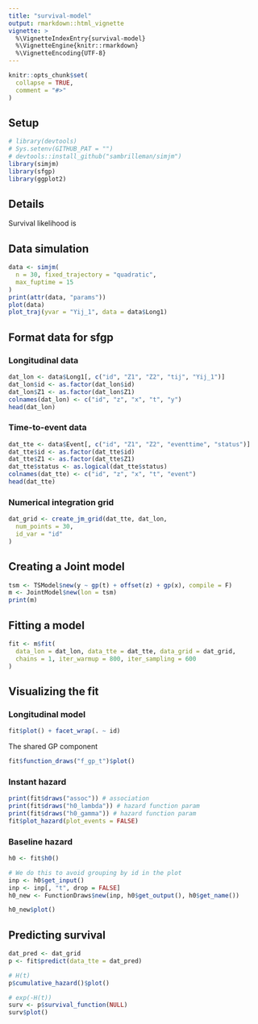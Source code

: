 ```yaml
---
title: "survival-model"
output: rmarkdown::html_vignette
vignette: >
  %\VignetteIndexEntry{survival-model}
  %\VignetteEngine{knitr::rmarkdown}
  %\VignetteEncoding{UTF-8}
---
```


```r
knitr::opts_chunk$set(
  collapse = TRUE,
  comment = "#>"
)
```

## Setup

```r
# library(devtools)
# Sys.setenv(GITHUB_PAT = "")
# devtools::install_github("sambrilleman/simjm")
library(simjm)
library(sfgp)
library(ggplot2)
```


## Details

Survival likelihood is

## Data simulation

```r
data <- simjm(
  n = 30, fixed_trajectory = "quadratic",
  max_fuptime = 15
)
print(attr(data, "params"))
plot(data)
plot_traj(yvar = "Yij_1", data = data$Long1)
```

## Format data for sfgp


### Longitudinal data

```r
dat_lon <- data$Long1[, c("id", "Z1", "Z2", "tij", "Yij_1")]
dat_lon$id <- as.factor(dat_lon$id)
dat_lon$Z1 <- as.factor(dat_lon$Z1)
colnames(dat_lon) <- c("id", "z", "x", "t", "y")
head(dat_lon)
```

### Time-to-event data

```r
dat_tte <- data$Event[, c("id", "Z1", "Z2", "eventtime", "status")]
dat_tte$id <- as.factor(dat_tte$id)
dat_tte$Z1 <- as.factor(dat_tte$Z1)
dat_tte$status <- as.logical(dat_tte$status)
colnames(dat_tte) <- c("id", "z", "x", "t", "event")
head(dat_tte)
```

### Numerical integration grid

```r
dat_grid <- create_jm_grid(dat_tte, dat_lon,
  num_points = 30,
  id_var = "id"
)
```


## Creating a Joint model

```r
tsm <- TSModel$new(y ~ gp(t) + offset(z) + gp(x), compile = F)
m <- JointModel$new(lon = tsm)
print(m)
```

## Fitting a model

```r
fit <- m$fit(
  data_lon = dat_lon, data_tte = dat_tte, data_grid = dat_grid,
  chains = 1, iter_warmup = 800, iter_sampling = 600
)
```


## Visualizing the fit

### Longitudinal model

```r
fit$plot() + facet_wrap(. ~ id)
```

The shared GP component
```r
fit$function_draws("f_gp_t")$plot()
```

### Instant hazard

```r
print(fit$draws("assoc")) # association
print(fit$draws("h0_lambda")) # hazard function param
print(fit$draws("h0_gamma")) # hazard function param
fit$plot_hazard(plot_events = FALSE)
```

### Baseline hazard

```r
h0 <- fit$h0()

# We do this to avoid grouping by id in the plot
inp <- h0$get_input()
inp <- inp[, "t", drop = FALSE]
h0_new <- FunctionDraws$new(inp, h0$get_output(), h0$get_name())

h0_new$plot()
```


## Predicting survival

```r
dat_pred <- dat_grid
p <- fit$predict(data_tte = dat_pred)

# H(t)
p$cumulative_hazard()$plot()

# exp(-H(t))
surv <- p$survival_function(NULL)
surv$plot()
```
